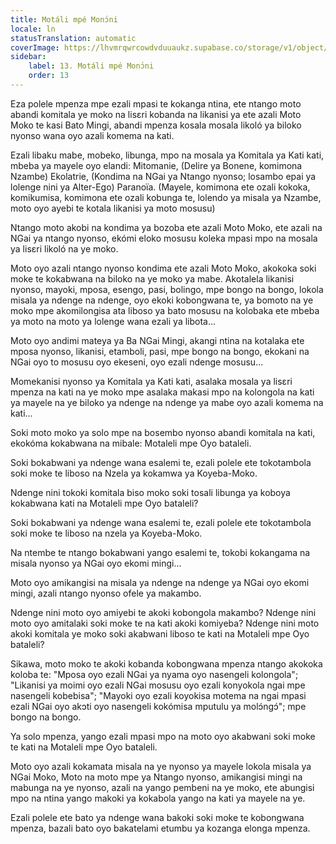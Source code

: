 ```yaml
---
title: Motáli mpé Monɔ́ni
locale: ln
statusTranslation: automatic
coverImage: https://lhvmrqwrcowdvduuaukz.supabase.co/storage/v1/object/public/strapi-uploads/small_cover-tratado-de-psicologia-revolucionaria.webp-5e15e1cec4e0ebebcde5d7fc7565d8fd.webp
sidebar:
    label: 13. Motáli mpé Monɔ́ni
    order: 13
---
```

Eza polele mpenza mpe ezali mpasi te kokanga ntina, ete ntango moto abandi komitala ye moko na lisɛri kobanda na likanisi ya ete azali Moto Moko te kasi Bato Mingi, abandi mpenza kosala mosala likoló ya biloko nyonso wana oyo azali komema na kati.

Ezali libaku mabe, mobeko, libunga, mpo na mosala ya Komitala ya Kati kati, mbeba ya mayele oyo elandi: Mitomanie, (Delire ya Bonene, komimona Nzambe) Ekolatrie, (Kondima na NGai ya Ntango nyonso; losambo epai ya lolenge nini ya Alter-Ego) Paranoïa. (Mayele, komimona ete ozali kokoka, komikumisa, komimona ete ozali kobunga te, lolendo ya misala ya Nzambe, moto oyo ayebi te kotala likanisi ya moto mosusu)

Ntango moto akobi na kondima ya bozoba ete azali Moto Moko, ete azali na NGai ya ntango nyonso, ekómi eloko mosusu koleka mpasi mpo na mosala ya lisɛri likoló na ye moko.

Moto oyo azali ntango nyonso kondima ete azali Moto Moko, akokoka soki moke te kokabwana na biloko na ye moko ya mabe. Akotalela likanisi nyonso, mayoki, mposa, esengo, pasi, bolingo, mpe bongo na bongo, lokola misala ya ndenge na ndenge, oyo ekoki kobongwana te, ya bomoto na ye moko mpe akomilongisa ata liboso ya bato mosusu na kolobaka ete mbeba ya moto na moto ya lolenge wana ezali ya libota...

Moto oyo andimi mateya ya Ba NGai Mingi, akangi ntina na kotalaka ete mposa nyonso, likanisi, etamboli, pasi, mpe bongo na bongo, ekokani na NGai oyo to mosusu oyo ekeseni, oyo ezali ndenge mosusu...

Momekanisi nyonso ya Komitala ya Kati kati, asalaka mosala ya lisɛri mpenza na kati na ye moko mpe asalaka makasi mpo na kolongola na kati ya mayele na ye biloko ya ndenge na ndenge ya mabe oyo azali komema na kati...

Soki moto moko ya solo mpe na bosembo nyonso abandi komitala na kati, ekokóma kokabwana na mibale: Motaleli mpe Oyo bataleli.

Soki bokabwani ya ndenge wana esalemi te, ezali polele ete tokotambola soki moke te liboso na Nzela ya kokamwa ya Koyeba-Moko.

Ndenge nini tokoki komitala biso moko soki tosali libunga ya koboya kokabwana kati na Motaleli mpe Oyo bataleli?

Soki bokabwani ya ndenge wana esalemi te, ezali polele ete tokotambola soki moke te liboso na nzela ya Koyeba-Moko.

Na ntembe te ntango bokabwani yango esalemi te, tokobi kokangama na misala nyonso ya NGai oyo ekomi mingi...

Moto oyo amikangisi na misala ya ndenge na ndenge ya NGai oyo ekomi mingi, azali ntango nyonso ofele ya makambo.

Ndenge nini moto oyo amiyebi te akoki kobongola makambo? Ndenge nini moto oyo amitalaki soki moke te na kati akoki komiyeba? Ndenge nini moto akoki komitala ye moko soki akabwani liboso te kati na Motaleli mpe Oyo bataleli?

Sikawa, moto moko te akoki kobanda kobongwana mpenza ntango akokoka koloba te: "Mposa oyo ezali NGai ya nyama oyo nasengeli kolongola"; "Likanisi ya moimi oyo ezali NGai mosusu oyo ezali konyokola ngai mpe nasengeli kobebisa"; "Mayoki oyo ezali koyokisa motema na ngai mpasi ezali NGai oyo akɔti oyo nasengeli kokómisa mputulu ya molɔ́ngɔ́"; mpe bongo na bongo.

Ya solo mpenza, yango ezali mpasi mpo na moto oyo akabwani soki moke te kati na Motaleli mpe Oyo bataleli.

Moto oyo azali kokamata misala na ye nyonso ya mayele lokola misala ya NGai Moko, Moto na moto mpe ya Ntango nyonso, amikangisi mingi na mabunga na ye nyonso, azali na yango pembeni na ye moko, ete abungisi mpo na ntina yango makoki ya kokabola yango na kati ya mayele na ye.

Ezali polele ete bato ya ndenge wana bakoki soki moke te kobongwana mpenza, bazali bato oyo bakatelami etumbu ya kozanga elonga mpenza.

